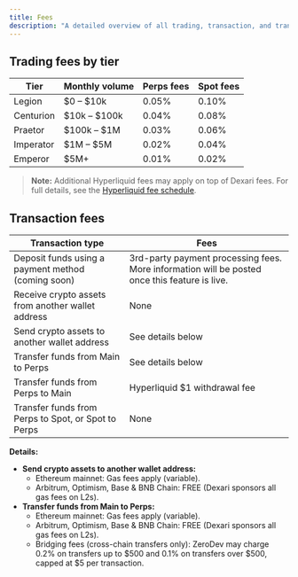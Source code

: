 ```yaml
---
title: Fees
description: "A detailed overview of all trading, transaction, and transfer fees on Dexari."
---
```


## Trading fees by tier

| Tier      | Monthly volume   | Perps fees | Spot fees |
|-----------|------------------|------------|-----------|
| Legion    | $0 – $10k        | 0.05%      | 0.10%     |
| Centurion | $10k – $100k     | 0.04%      | 0.08%     |
| Praetor   | $100k – $1M      | 0.03%      | 0.06%     |
| Imperator | $1M – $5M        | 0.02%      | 0.04%     |
| Emperor   | $5M+             | 0.01%      | 0.02%     |

> **Note:** Additional Hyperliquid fees may apply on top of Dexari fees. For full details, see the [Hyperliquid fee schedule](https://hyperliquid.gitbook.io/hyperliquid-docs/trading/fees).

## Transaction fees

| Transaction type                                      | Fees                                      |
|-------------------------------------------------------|--------------------------------------------|
| Deposit funds using a payment method (coming soon)    | 3rd-party payment processing fees. More information will be posted once this feature is live. |
| Receive crypto assets from another wallet address      | None                                      |
| Send crypto assets to another wallet address           | See details below                         |
| Transfer funds from Main to Perps                      | See details below                         |
| Transfer funds from Perps to Main                      | Hyperliquid $1 withdrawal fee              |
| Transfer funds from Perps to Spot, or Spot to Perps    | None                                      |

**Details:**
- **Send crypto assets to another wallet address:**
  - Ethereum mainnet: Gas fees apply (variable).
  - Arbitrum, Optimism, Base & BNB Chain: FREE (Dexari sponsors all gas fees on L2s).
- **Transfer funds from Main to Perps:**
  - Ethereum mainnet: Gas fees apply (variable).
  - Arbitrum, Optimism, Base & BNB Chain: FREE (Dexari sponsors all gas fees on L2s).
  - Bridging fees (cross-chain transfers only): ZeroDev may charge 0.2% on transfers up to $500 and 0.1% on transfers over $500, capped at $5 per transaction.